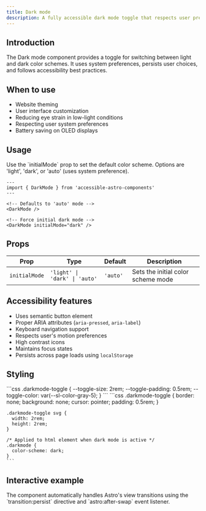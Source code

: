 ```yaml
---
title: Dark mode
description: A fully accessible dark mode toggle that respects user preferences and persists across page loads.
---
```



## Introduction

The Dark mode component provides a toggle for switching between light and dark color schemes. It uses system preferences, persists user choices, and follows accessibility best practices.

## When to use

- Website theming
- User interface customization
- Reducing eye strain in low-light conditions
- Respecting user system preferences
- Battery saving on OLED displays

## Usage

<Aside type="tip" title="Initial mode">
  Use the `initialMode` prop to set the default color scheme. Options are 'light', 'dark', or 'auto' (uses system preference).
</Aside>

```astro
---
import { DarkMode } from 'accessible-astro-components'
---

<!-- Defaults to 'auto' mode -->
<DarkMode />

<!-- Force initial dark mode -->
<DarkMode initialMode="dark" />
```

## Props

| Prop | Type | Default | Description |
|------|------|---------|-------------|
| `initialMode` | `'light' \| 'dark' \| 'auto'` | `'auto'` | Sets the initial color scheme mode |

## Accessibility features

- Uses semantic button element
- Proper ARIA attributes (`aria-pressed`, `aria-label`)
- Keyboard navigation support
- Respects user's motion preferences
- High contrast icons
- Maintains focus states
- Persists across page loads using `localStorage`

## Styling

<Tabs>
  <TabItem label="CSS Custom Properties">
    ```css
    .darkmode-toggle {
      --toggle-size: 2rem;
      --toggle-padding: 0.5rem;
      --toggle-color: var(--sl-color-gray-5);
    }
    ```
  </TabItem>
  <TabItem label="CSS Classes">
    ```css
    .darkmode-toggle {
      border: none;
      background: none;
      cursor: pointer;
      padding: 0.5rem;
    }

    .darkmode-toggle svg {
      width: 2rem;
      height: 2rem;
    }

    /* Applied to html element when dark mode is active */
    .darkmode {
      color-scheme: dark;
    }
    ```
  </TabItem>
</Tabs>

## Interactive example

<DarkMode />

<Aside type="note" title="View transitions">
  The component automatically handles Astro's view transitions using the `transition:persist` directive and `astro:after-swap` event listener.
</Aside>
